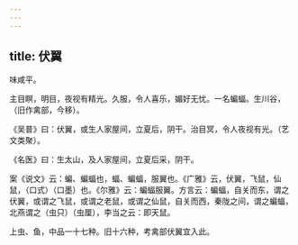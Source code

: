```yaml
---
---
---
```

title: 伏翼
---



味咸平。

主目瞑，明目，夜视有精光。久服，令人喜乐，媚好无忧。一名蝙蝠。生川谷，（旧作禽部，今移）。

《吴普》曰：伏翼，或生人家屋间，立夏后，阴干。治目冥，令人夜视有光。（艺文类聚）。

《名医》曰：生太山，及人家屋间，立夏后采，阴干。

案《说文》云：蝙、蝙蝠也，蝠、蝙蝠，服翼也。《广雅》云，伏翼，飞鼠，仙鼠，（口式）（口墨）也。《尔雅》云：蝙蝠服翼。方言云：蝙蝠，自关而东，谓之伏翼，或谓之飞鼠，或谓之老鼠，或谓之仙鼠，自关而西，秦陇之间，谓之蝙蝠，北燕谓之（虫只）（虫厘），李当之云：即天鼠。

上虫、鱼，中品一十七种。旧十六种，考禽部伏翼宜入此。